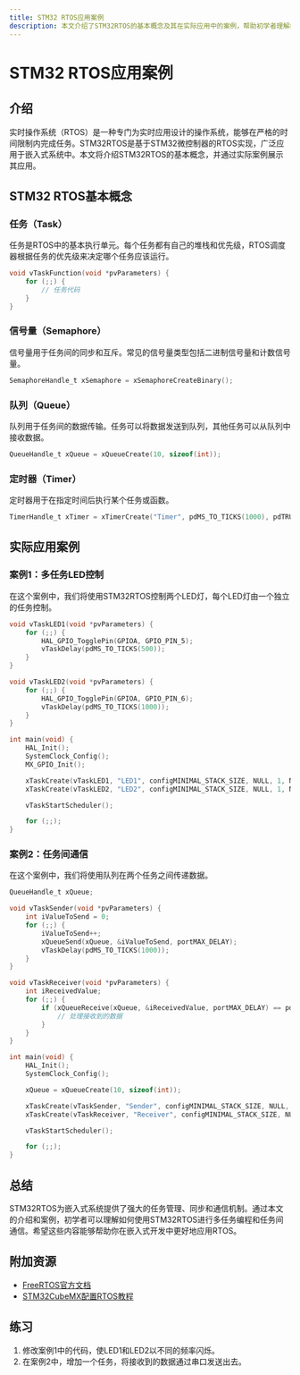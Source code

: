```yaml
---
title: STM32 RTOS应用案例
description: 本文介绍了STM32RTOS的基本概念及其在实际应用中的案例，帮助初学者理解如何使用RTOS进行嵌入式开发。
---
```


# STM32 RTOS应用案例

## 介绍

实时操作系统（RTOS）是一种专门为实时应用设计的操作系统，能够在严格的时间限制内完成任务。STM32RTOS是基于STM32微控制器的RTOS实现，广泛应用于嵌入式系统中。本文将介绍STM32RTOS的基本概念，并通过实际案例展示其应用。

## STM32 RTOS基本概念

### 任务（Task）

任务是RTOS中的基本执行单元。每个任务都有自己的堆栈和优先级，RTOS调度器根据任务的优先级来决定哪个任务应该运行。

```c
void vTaskFunction(void *pvParameters) {
    for (;;) {
        // 任务代码
    }
}
```

### 信号量（Semaphore）

信号量用于任务间的同步和互斥。常见的信号量类型包括二进制信号量和计数信号量。

```c
SemaphoreHandle_t xSemaphore = xSemaphoreCreateBinary();
```

### 队列（Queue）

队列用于任务间的数据传输。任务可以将数据发送到队列，其他任务可以从队列中接收数据。

```c
QueueHandle_t xQueue = xQueueCreate(10, sizeof(int));
```

### 定时器（Timer）

定时器用于在指定时间后执行某个任务或函数。

```c
TimerHandle_t xTimer = xTimerCreate("Timer", pdMS_TO_TICKS(1000), pdTRUE, 0, vTimerCallback);
```

## 实际应用案例

### 案例1：多任务LED控制

在这个案例中，我们将使用STM32RTOS控制两个LED灯，每个LED灯由一个独立的任务控制。

```c
void vTaskLED1(void *pvParameters) {
    for (;;) {
        HAL_GPIO_TogglePin(GPIOA, GPIO_PIN_5);
        vTaskDelay(pdMS_TO_TICKS(500));
    }
}

void vTaskLED2(void *pvParameters) {
    for (;;) {
        HAL_GPIO_TogglePin(GPIOA, GPIO_PIN_6);
        vTaskDelay(pdMS_TO_TICKS(1000));
    }
}

int main(void) {
    HAL_Init();
    SystemClock_Config();
    MX_GPIO_Init();

    xTaskCreate(vTaskLED1, "LED1", configMINIMAL_STACK_SIZE, NULL, 1, NULL);
    xTaskCreate(vTaskLED2, "LED2", configMINIMAL_STACK_SIZE, NULL, 1, NULL);

    vTaskStartScheduler();

    for (;;);
}
```

### 案例2：任务间通信

在这个案例中，我们将使用队列在两个任务之间传递数据。

```c
QueueHandle_t xQueue;

void vTaskSender(void *pvParameters) {
    int iValueToSend = 0;
    for (;;) {
        iValueToSend++;
        xQueueSend(xQueue, &iValueToSend, portMAX_DELAY);
        vTaskDelay(pdMS_TO_TICKS(1000));
    }
}

void vTaskReceiver(void *pvParameters) {
    int iReceivedValue;
    for (;;) {
        if (xQueueReceive(xQueue, &iReceivedValue, portMAX_DELAY) == pdPASS) {
            // 处理接收到的数据
        }
    }
}

int main(void) {
    HAL_Init();
    SystemClock_Config();

    xQueue = xQueueCreate(10, sizeof(int));

    xTaskCreate(vTaskSender, "Sender", configMINIMAL_STACK_SIZE, NULL, 1, NULL);
    xTaskCreate(vTaskReceiver, "Receiver", configMINIMAL_STACK_SIZE, NULL, 1, NULL);

    vTaskStartScheduler();

    for (;;);
}
```

## 总结

STM32RTOS为嵌入式系统提供了强大的任务管理、同步和通信机制。通过本文的介绍和案例，初学者可以理解如何使用STM32RTOS进行多任务编程和任务间通信。希望这些内容能够帮助你在嵌入式开发中更好地应用RTOS。

## 附加资源

- [FreeRTOS官方文档](https://www.freertos.org/Documentation)
- [STM32CubeMX配置RTOS教程](https://www.st.com/en/development-tools/stm32cubemx.html)

## 练习

1. 修改案例1中的代码，使LED1和LED2以不同的频率闪烁。
2. 在案例2中，增加一个任务，将接收到的数据通过串口发送出去。
